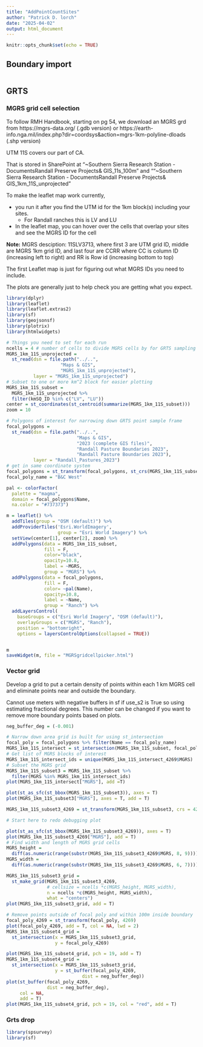 ```yaml
---
title: "AddPointCountSites"
author: "Patrick D. lorch"
date: "2025-04-02"
output: html_document
---
```


```r
knitr::opts_chunk$set(echo = TRUE)
```

## Boundary import



```r

```

## GRTS

### MGRS grid cell selection

To follow RMH Handbook, starting on pg 54, we download an MGRS grd from https://mgrs-data.org/ (.gdb version) or
https://earth-info.nga.mil/index.php?dir=coordsys&action=mgrs-1km-polyline-dloads (.shp version)

UTM 11S covers our part of CA.

That is stored in SharePoint at "~Southern Sierra Research Station - Documents\Projects\TNC Randall Preserve Projects\Maps & GIS\mgrs_11s_100m" and 
""~Southern Sierra Research Station - Documents\Projects\TNC Randall Preserve Projects\Maps & GIS\MGRS_1km_11S_unprojected"

To make the leaflet map work currently, 

* you run it after you find the UTM id for the 1km block(s) including your sites. 
  * For Randall ranches this is LV and LU
* In the leaflet map, you can hover over the cells that overlap your sites and see the MGRS ID for the cell

**Note:** MGRS desciption: 11SLV3713, where first 3 are UTM grid ID, middle are MGRS 1km grid ID, and last four are CCRR where CC is column ID (increasing left to right) and RR is Row id (increasing bottom to top)

The first Leaflet map is just for figuring out what MGRS IDs you need to include.

The plots are generally just to help check you are getting what you expect.


```r
library(dplyr)
library(leaflet)
library(leaflet.extras2)
library(sf)
library(geojsonsf)
library(plotrix)
library(htmlwidgets)

# Things you need to set for each run
ncells = 4 # number of cells to divide MGRS cells by for GRTS sampling
MGRS_1km_11S_unprojected = 
  st_read(dsn = file.path("../..",
                    "Maps & GIS",
                    "MGRS_1km_11S_unprojected"),
          layer = "MGRS_1km_11S_unprojected")
# Subset to one or more km^2 block for easier plotting
MGRS_1km_11S_subset = 
  MGRS_1km_11S_unprojected %>%
  filter(kmSQ_ID %in% c("LV", "LU"))
center = st_coordinates(st_centroid(summarize(MGRS_1km_11S_subset)))
zoom = 10

# Polygons of interest for narrowing down GRTS point sample frame
focal_polygons = 
  st_read(dsn = file.path("../..",
                          "Maps & GIS",
                          "2023 (complete GIS files)",
                          "Randall Pasture Boundaries 2023",
                          "Randall Pasture Boundaries 2023"),
          layer = "Randall_Pastures_2023")
# get in same coordinate system
focal_polygons = st_transform(focal_polygons, st_crs(MGRS_1km_11S_subset))
focal_poly_name = "B&C West"

pal <- colorFactor(
  palette = "magma",
  domain = focal_polygons$Name,
  na.color = "#737373")

m = leaflet() %>%
  addTiles(group = "OSM (default)") %>%
  addProviderTiles('Esri.WorldImagery', 
                   group = "Esri World Imagery") %>%
  setView(center[1], center[2], zoom) %>%
  addPolygons(data = MGRS_1km_11S_subset,
              fill = F,
              color="black", 
              opacity=10.8,
              label = ~MGRS,
              group = "MGRS") %>%
  addPolygons(data = focal_polygons,
              fill = F,
              color= ~pal(Name), 
              opacity=10.8,
              label = ~Name,
              group = "Ranch") %>%
  addLayersControl(
    baseGroups = c("Esri World Imagery", "OSM (default)"),
    overlayGroups = c("MGRS", "Ranch"),
    position = "bottomright",
    options = layersControlOptions(collapsed = TRUE))


m
saveWidget(m, file = "MGRSgridcellpicker.html")
```

### Vector grid 

Develop a grid to put a certain density of points within each 1 km MGRS cell and eliminate points near and outside the boundary.

Cannot use meters with negative buffers in sf if use_s2 is True so using estimating fractional degrees. This number can be changed if you want to remove more boundary points based on plots.

```r
neg_buffer_deg = (-0.001)

# Narrow down area grid is built for using st_intersection
focal_poly = focal_polygons %>% filter(Name == focal_poly_name)
MGRS_1km_11S_intersect = st_intersection(MGRS_1km_11S_subset, focal_poly)
# Get list of MGRS blocks of interest
MGRS_1km_11S_intersect_ids = unique(MGRS_1km_11S_intersect_4269$MGRS)
# Subset the MGRS grid
MGRS_1km_11S_subset3 = MGRS_1km_11S_subset %>%
  filter(MGRS %in% MGRS_1km_11S_intersect_ids)
plot(MGRS_1km_11S_intersect["MGRS"], add =T)

plot(st_as_sfc(st_bbox(MGRS_1km_11S_subset3)), axes = T)
plot(MGRS_1km_11S_subset3["MGRS"], axes = T, add = T)

MGRS_1km_11S_subset3_4269 = st_transform(MGRS_1km_11S_subset3, crs = 4269)

# Start here to redo debugging plot

plot(st_as_sfc(st_bbox(MGRS_1km_11S_subset3_4269)), axes = T)
plot(MGRS_1km_11S_subset3_4269["MGRS"], add = T)
# Find width and length of MGRS grid cells
MGRS_height = 
  diff(as.numeric(range(substr(MGRS_1km_11S_subset3_4269$MGRS, 8, 9)))) + 1
MGRS_width = 
  diff(as.numeric(range(substr(MGRS_1km_11S_subset3_4269$MGRS, 6, 7)))) + 1

MGRS_1km_11S_subset3_grid = 
  st_make_grid(MGRS_1km_11S_subset3_4269, 
               # cellsize = ncells *c(MGRS_height, MGRS_width),
               n = ncells *c(MGRS_height, MGRS_width),
               what = "centers")
plot(MGRS_1km_11S_subset3_grid, add = T)

# Remove points outside of focal poly and within 100m inside boundary
focal_poly_4269 = st_transform(focal_poly, 4269)
plot(focal_poly_4269, add = T, col = NA, lwd = 2)
MGRS_1km_11S_subset4_grid = 
  st_intersection(x = MGRS_1km_11S_subset3_grid,
                  y = focal_poly_4269)

plot(MGRS_1km_11S_subset4_grid, pch = 19, add = T)
MGRS_1km_11S_subset4_grid = 
  st_intersection(x = MGRS_1km_11S_subset3_grid,
                  y = st_buffer(focal_poly_4269, 
                            dist = neg_buffer_deg))
plot(st_buffer(focal_poly_4269,
               dist = neg_buffer_deg), 
     col = NA,
     add = T)
plot(MGRS_1km_11S_subset4_grid, pch = 19, col = "red", add = T)

```

### Grts drop



```r
library(spsurvey)
library(sf)


```

